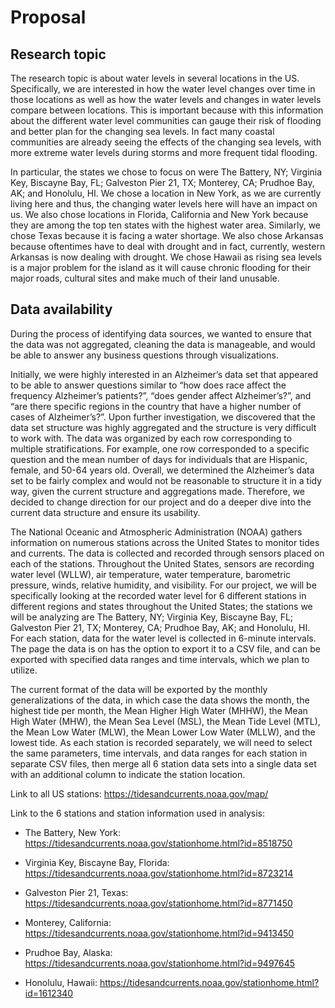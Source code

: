 # Proposal

## Research topic

The research topic is about water levels in several locations in the US. Specifically, we are interested in how the water level changes over time in those locations as well as how the water levels and changes in water levels compare between locations. This is important because with this information about the different water level communities can gauge their risk of flooding and better plan for the changing sea levels. In fact many coastal communities are already seeing the effects of the changing sea levels, with more extreme water levels during storms and more frequent tidal flooding.

In particular, the states we chose to focus on were The Battery, NY; Virginia Key, Biscayne Bay, FL; Galveston Pier 21, TX; Monterey, CA; Prudhoe Bay, AK; and Honolulu, HI. We chose a location in New York, as we are currently living here and thus, the changing water levels here will have an impact on us. We also chose locations in Florida, California and New York because they are among the top ten states with the highest water area. Similarly, we chose Texas because it is facing a water shortage. We also chose Arkansas because oftentimes have to deal with drought and in fact, currently, western Arkansas is now dealing with drought. We chose Hawaii as rising sea levels is a major problem for the island as it will cause chronic flooding for their major roads, cultural sites and make much of their land unusable.

## Data availability

During the process of identifying data sources, we wanted to ensure that the data was not aggregated, cleaning the data is manageable, and would be able to answer any business questions through visualizations.

Initially, we were highly interested in an Alzheimer's data set that appeared to be able to answer questions similar to "how does race affect the frequency Alzheimer's patients?", "does gender affect Alzheimer's?", and "are there specific regions in the country that have a higher number of cases of Alzheimer's?". Upon further investigation, we discovered that the data set structure was highly aggregated and the structure is very difficult to work with. The data was organized by each row corresponding to multiple stratifications. For example, one row corresponded to a specific question and the mean number of days for individuals that are Hispanic, female, and 50-64 years old. Overall, we determined the Alzheimer's data set to be fairly complex and would not be reasonable to structure it in a tidy way, given the current structure and aggregations made. Therefore, we decided to change direction for our project and do a deeper dive into the current data structure and ensure its usability.

The National Oceanic and Atmospheric Administration (NOAA) gathers information on numerous stations across the United States to monitor tides and currents. The data is collected and recorded through sensors placed on each of the stations. Throughout the United States, sensors are recording water level (WLLW), air temperature, water temperature, barometric pressure, winds, relative humidity, and visibility. For our project, we will be specifically looking at the recorded water level for 6 different stations in different regions and states throughout the United States; the stations we will be analyzing are The Battery, NY; Virginia Key, Biscayne Bay, FL; Galveston Pier 21, TX; Monterey, CA; Prudhoe Bay, AK; and Honolulu, HI. For each station, data for the water level is collected in 6-minute intervals. The page the data is on has the option to export it to a CSV file, and can be exported with specified data ranges and time intervals, which we plan to utilize.

The current format of the data will be exported by the monthly generalizations of the data, in which case the data shows the month, the highest tide per month, the Mean Higher High Water (MHHW), the Mean High Water (MHW), the Mean Sea Level (MSL), the Mean Tide Level (MTL), the Mean Low Water (MLW), the Mean Lower Low Water (MLLW), and the lowest tide. As each station is recorded separately, we will need to select the same parameters, time intervals, and data ranges for each station in separate CSV files, then merge all 6 station data sets into a single data set with an additional column to indicate the station location.

Link to all US stations: <https://tidesandcurrents.noaa.gov/map/>

Link to the 6 stations and station information used in analysis:

-   The Battery, New York: <https://tidesandcurrents.noaa.gov/stationhome.html?id=8518750>

-   Virginia Key, Biscayne Bay, Florida: <https://tidesandcurrents.noaa.gov/stationhome.html?id=8723214>

-   Galveston Pier 21, Texas: <https://tidesandcurrents.noaa.gov/stationhome.html?id=8771450>

-   Monterey, California: <https://tidesandcurrents.noaa.gov/stationhome.html?id=9413450>

-   Prudhoe Bay, Alaska: <https://tidesandcurrents.noaa.gov/stationhome.html?id=9497645>

-   Honolulu, Hawaii: <https://tidesandcurrents.noaa.gov/stationhome.html?id=1612340>
